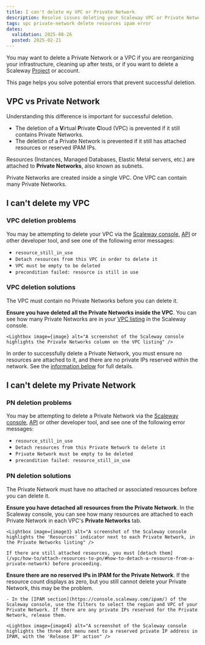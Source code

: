 ```yaml
---
title: I can't delete my VPC or Private Network
description: Resolve issues deleting your Scaleway VPC or Private Network with this troubleshooting guide. Find solutions to common errors and get back to managing your infrastructure.
tags: vpc private-network delete resources ipam error
dates:
  validation: 2025-08-26
  posted: 2025-02-21
---
```



You may want to delete a Private Network or a VPC if you are reorganizing your infrastructure, cleaning up after tests, or if you want to delete a Scaleway [Project](/organizations-and-projects/concepts/#project) or account.

This page helps you solve potential errors that prevent successful deletion.

## VPC vs Private Network

Understanding this difference is important for successful deletion.

- The deletion of a **V**irtual **P**rivate **C**loud (VPC) is prevented if it still contains Private Networks.
- The deletion of a Private Network is prevented if it still has attached resources or reserved IPAM IPs.

Resources (Instances, Managed Databases, Elastic Metal servers, etc.) are attached to **Private Networks**, also known as subnets. 

Private Networks are created inside a single VPC. One VPC can contain many Private Networks.

## I can't delete my VPC

### VPC deletion problems

You may be attempting to delete your VPC via the [Scaleway console](/vpc/how-to/delete-vpc/), [API](https://www.scaleway.com/en/developers/api/vpc/#path-vpcs-delete-a-vpc) or other developer tool, and see one of the following error messages:

- `resource_still_in_use`
- `Detach resources from this VPC in order to delete it`
- `VPC must be empty to be deleted`
- `precondition failed: resource is still in use`

### VPC deletion solutions

The VPC must contain no Private Networks before you can delete it.

**Ensure you have deleted all the Private Networks inside the VPC**. You can see how many Private Networks are in your [VPC listing](https://console.scaleway.com/vpc/vpc) in the Scaleway console.

    <Lightbox image={image} alt="A screenshot of the Scaleway console highlights the Private Networks column on the VPC listing" />

In order to successfully delete a Private Network, you must ensure no resources are attached to it, and there are no private IPs reserved within the network. See the [information below](#i-cant-delete-my-private-network) for full details.

## I can't delete my Private Network

### PN deletion problems

You may be attempting to delete a Private Network via the [Scaleway console](/vpc/how-to/delete-private-network/), [API](https://www.scaleway.com/en/developers/api/vpc/#path-private-networks-delete-a-private-network) or other developer tool, and see one of the following error messages:

- `resource_still_in_use`
- `Detach resources from this Private Network to delete it`
- `Private Network must be empty to be deleted`
- `precondition failed: resource_still_in_use`

### PN deletion solutions

The Private Network must have no attached or associated resources before you can delete it.

**Ensure you have detached all resources from the Private Network**. In the Scaleway console, you can see how many resources are attached to each Private Network in each VPC's **Private Networks** tab.

    <Lightbox image={image3} alt="A screenshot of the Scaleway console highlights the 'Resources' indicator next to each Private Network, in the Private Networks listing" />

    If there are still attached resources, you must [detach them](/vpc/how-to/attach-resources-to-pn/#how-to-detach-a-resource-from-a-private-network) before proceeding.

**Ensure there are no reserved IPs in IPAM for the Private Network**. If the resource count displays as zero, but you still cannot delete your Private Network, this may be the problem.

    - In the [IPAM section](https://console.scaleway.com/ipam/) of the Scaleway console, use the filters to select the region and VPC of your Private Network. If there are any private IPs reserved for the Private Network, release them.

    <Lightbox image={image4} alt="A screenshot of the Scaleway console highlights the three dot menu next to a reserved private IP address in IPAM, with the 'Release IP' action" />
    